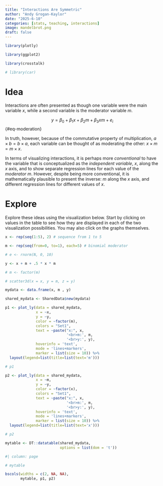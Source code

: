 ```yaml
---
title: "Interactions Are Symmetric"
author: "Andy Grogan-Kaylor" 
date: "2025-6-10"
categories: [stats, teaching, interactions]
image: mandelbrot.png
draft: false
---
```


```r

library(plotly)

library(ggplot2)

library(crosstalk)

# library(car)

```

# Idea

Interactions are often presented as though one variable were the main variable *x*, while a second variable is the moderator variable *m*.

$$y = \beta_0 + \beta_1 x + \beta_2 m + \beta_3 xm + e_i$$ {#eq-moderation}

In truth, however, because of the commutative property of multiplication, $a \times b = b \times a$, each variable can be thought of as moderating the other: $x \times m = m \times x$.

In terms of visualizing interactions, it is perhaps more *conventional* to have the variable that is conceptualized as the *independent variable*, *x*, along the *x* axis, and to show separate regression lines for each value of the *moderator* *m*. However, despite being more conventional, it is mathematically plausible to present the inverse: *m* along the *x* axis, and different regression lines for different values of *x*.

# Explore

Explore these ideas using the visualization below. Start by clicking on values in the table to see how they are displayed in each of the two visualization possibilities. You may also click on the graphs themselves.

```r

x <- rep(seq(1:5), 2) # sequence from 1 to 5

m <- rep(seq(from=0, to=1), each=5) # binomial moderator

# e <- rnorm(N, 0, 10)

y <- x + m + .5 * x * m 

# m <- factor(m)

# scatter3d(x = x, y = m, z = y)

mydata <- data.frame(x, m , y)

shared_mydata <- SharedData$new(mydata)

```

```r

p1 <- plot_ly(data = shared_mydata, 
              x = ~x, 
              y = ~y,
              color = ~factor(m), 
              colors = "Set1",
              text = ~paste("x:", x, 
                            '<br>m:', m,
                            '<br>y:', y),
              hoverinfo = 'text',
              mode = 'lines+markers',
              marker = list(size = 10)) %>% 
  layout(legend=list(title=list(text='m')))

# p1

```

```r

p2 <- plot_ly(data = shared_mydata, 
              x = ~m, 
              y = ~y,
              color = ~factor(x), 
              colors = "Set1",
              text = ~paste("x:", x, 
                            '<br>m:', m,
                            '<br>y:', y),
              hoverinfo = 'text',
              mode = 'lines+markers',
              marker = list(size = 10)) %>% 
  layout(legend=list(title=list(text='x')))

# p2

```

```r

mytable <- DT::datatable(shared_mydata, 
                         options = list(dom = 't'))

```


```r
#| column: page

# mytable

bscols(widths = c(2, NA, NA), 
       mytable, p1, p2)

```

